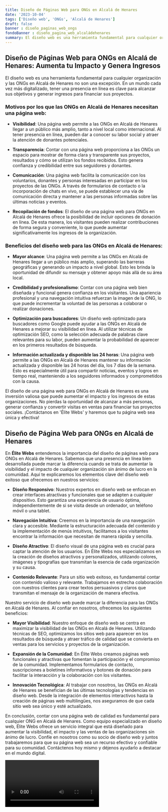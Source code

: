```yaml
---
title: Diseño de Páginas Web para ONGs en Alcalá de Henares
date: '2023-10-04'
tags: ['Diseño web', 'ONGs', 'Alcalá de Henares']
draft: false
banner : diseño_paginas_web_ongs
fondoBanner : diseño_pagina_web_alcaládehenares
summary: El diseño web es una herramienta fundamental para cualquier organización y las ONGs en Alcalá de Henares no son una excepción. En un mundo cada vez más digitalizado, tener una presencia en línea es clave para alcanzar sus objetivos y generar ingresos para financiar sus proyectos.
---
```


## Diseño de Páginas Web para ONGs en Alcalá de Henares: Aumenta tu Impacto y Genera Ingresos

El diseño web es una herramienta fundamental para cualquier organización y las ONGs en Alcalá de Henares no son una excepción. En un mundo cada vez más digitalizado, tener una presencia en línea es clave para alcanzar sus objetivos y generar ingresos para financiar sus proyectos.

### Motivos por los que las ONGs en Alcalá de Henares necesitan una página web:

- **Visibilidad**: Una página web permite a las ONGs en Alcalá de Henares llegar a un público más amplio, tanto a nivel local como internacional. Al tener presencia en línea, pueden dar a conocer su labor social y atraer la atención de donantes potenciales.

- **Transparencia**: Contar con una página web proporciona a las ONGs un espacio para mostrar de forma clara y transparente sus proyectos, resultados y cómo se utilizan los fondos recibidos. Esto genera confianza y credibilidad entre sus seguidores y donantes.

- **Comunicación**: Una página web facilita la comunicación con los voluntarios, donantes y personas interesadas en participar en los proyectos de las ONGs. A través de formularios de contacto o la incorporación de chats en vivo, se puede establecer una vía de comunicación directa y mantener a las personas informadas sobre las últimas noticias y eventos.

- **Recopilación de fondos**: El diseño de una página web para ONGs en Alcalá de Henares ofrece la posibilidad de incluir opciones de donación en línea. De esta manera, los visitantes pueden realizar contribuciones de forma segura y conveniente, lo que puede aumentar significativamente los ingresos de la organización.

### Beneficios del diseño web para las ONGs en Alcalá de Henares:

- **Mayor alcance**: Una página web permite a las ONGs en Alcalá de Henares llegar a un público más amplio, superando las barreras geográficas y generando un impacto a nivel global. Esto les brinda la oportunidad de difundir su mensaje y obtener apoyo más allá de su área local.

- **Credibilidad y profesionalismo**: Contar con una página web bien diseñada y funcional genera confianza en los visitantes. Una apariencia profesional y una navegación intuitiva refuerzan la imagen de la ONG, lo que puede incrementar la voluntad de las personas a colaborar o realizar donaciones.

- **Optimización para buscadores**: Un diseño web optimizado para buscadores como Google puede ayudar a las ONGs en Alcalá de Henares a mejorar su visibilidad en línea. Al utilizar técnicas de optimización SEO, como la selección adecuada de palabras clave relevantes para su labor, pueden aumentar la probabilidad de aparecer en los primeros resultados de búsqueda.

- **Información actualizada y disponible las 24 horas**: Una página web permite a las ONGs en Alcalá de Henares mantener su información actualizada y disponible las 24 horas del día, los 7 días de la semana. Esto es especialmente útil para compartir noticias, eventos y logros en tiempo real, manteniendo a los seguidores informados y comprometidos con la causa.

El diseño de una página web para ONGs en Alcalá de Henares es una inversión valiosa que puede aumentar el impacto y los ingresos de estas organizaciones. No pierdas la oportunidad de alcanzar a más personas, generar confianza y convertir visitas en ventas para financiar tus proyectos sociales. ¡Contáctanos en 'Élite Webs' y haremos que tu página web sea única y efectiva!

<GifSeo />

<Cta />

## Diseño de Página Web para ONGs en Alcalá de Henares

En **Élite Webs** entendemos la importancia del diseño de páginas web para ONGs en Alcalá de Henares. Sabemos que una presencia en línea bien desarrollada puede marcar la diferencia cuando se trata de aumentar la visibilidad y el impacto de cualquier organización sin ánimo de lucro en la comunidad. Aquí te explicaremos los elementos clave del diseño web exitoso que ofrecemos en nuestros servicios:

- **Diseño Responsivo**: Nuestros expertos en diseño web se enfocan en crear interfaces atractivas y funcionales que se adapten a cualquier dispositivo. Esto garantiza una experiencia de usuario óptima, independientemente de si se visita desde un ordenador, un teléfono móvil o una tablet.

- **Navegación Intuitiva**: Creemos en la importancia de una navegación clara y accesible. Mediante la estructuración adecuada del contenido y la implementación de menús intuitivos, facilitamos a los visitantes encontrar la información que necesitan de manera rápida y sencilla.

- **Diseño Atractivo**: El diseño visual de una página web es crucial para captar la atención de los usuarios. En Élite Webs nos especializamos en la creación de diseños atractivos y personalizados, utilizando colores, imágenes y tipografías que transmitan la esencia de cada organización y su causa.

- **Contenido Relevante**: Para un sitio web exitoso, es fundamental contar con contenido valioso y relevante. Trabajamos en estrecha colaboración con nuestros clientes para crear textos persuasivos y claros que transmitan el mensaje de la organización de manera efectiva.

Nuestro servicio de diseño web puede marcar la diferencia para las ONGs en Alcalá de Henares. Al confiar en nosotros, ofrecemos los siguientes beneficios:

- **Mayor Visibilidad**: Nuestro enfoque de diseño web se centra en maximizar la visibilidad de las ONGs en Alcalá de Henares. Utilizando técnicas de SEO, optimizamos los sitios web para aparecer en los resultados de búsqueda y atraer tráfico de calidad que se convierta en ventas para los servicios y proyectos de la organización.

- **Expansión de la Comunidad**: En Élite Webs creamos páginas web funcionales y atractivas que fomentan la participación y el compromiso de la comunidad. Implementamos formularios de contacto, suscripciones a boletines informativos y botones de donación para facilitar la interacción y la colaboración con los visitantes.

- **Innovación Tecnológica**: Al trabajar con nosotros, las ONGs en Alcalá de Henares se benefician de las últimas tecnologías y tendencias en diseño web. Desde la integración de elementos interactivos hasta la creación de páginas web multilingües, nos aseguramos de que cada sitio web sea único y esté actualizado.

En conclusión, contar con una página web de calidad es fundamental para cualquier ONG en Alcalá de Henares. Como equipo especializado en diseño web, Élite Webs ofrece un servicio integral que está diseñado para aumentar la visibilidad, el impacto y las ventas de las organizaciones sin ánimo de lucro. Confíe en nosotros como su socio de diseño web y juntos trabajaremos para que su página web sea un recurso efectivo y confiable para su comunidad. Contáctenos hoy mismo y déjenos ayudarlo a destacar en el mundo digital.

<Video />

<CtaBot job='ONGs' city='Alcalá de Henares'/>

<Gmaps query='Alcalá de Henares+españa+maps' />